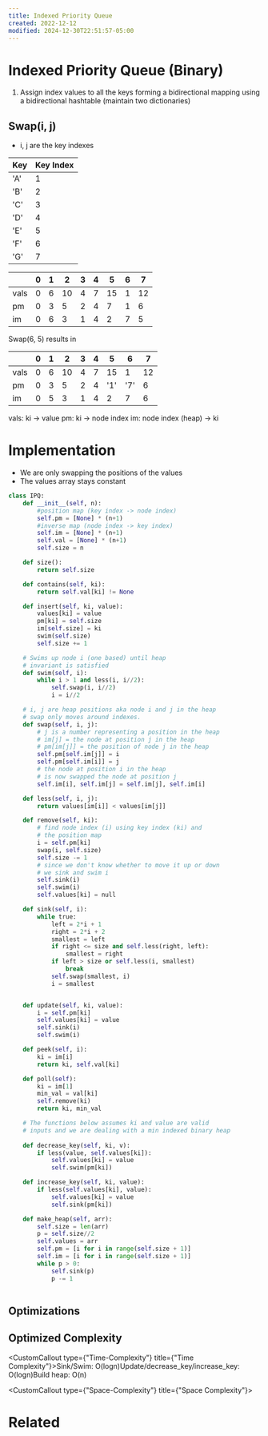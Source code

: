 ```yaml
---
title: Indexed Priority Queue
created: 2022-12-12
modified: 2024-12-30T22:51:57-05:00
---
```

# Indexed Priority Queue (Binary)

1. Assign index values to all the keys forming a bidirectional mapping using a bidirectional hashtable (maintain two dictionaries)

## Swap(i, j)

- i, j are the key indexes

Key | Key Index
---- | ----
'A' | 1
'B' | 2
'C' | 3
'D' | 4
'E' | 5
'F' | 6
'G' | 7

| | 0 | 1 | 2 | 3 | 4 | 5 | 6 | 7 |
| ---- | --- | --- | --- | --- | --- | --- | --- | --- |
| vals | 0 | 6 | 10 | 4 | 7 | 15 | 1 | 12 |
| pm | 0 | 3 | 5 | 2 | 4 | 7 | 1 | 6 |
| im | 0 | 6 | 3 | 1 | 4 | 2 | 7 | 5 |

Swap(6, 5) results in

| | 0 | 1 | 2 | 3 | 4 | 5 | 6 | 7 |
| ---- | --- | --- | --- | --- | --- | --- | --- | --- |
| vals | 0 | 6 | 10 | 4 | 7 | 15 | 1 | 12 |
| pm | 0 | 3 | 5 | 2 | 4 | '1' | '7' | 6 |
| im | 0 | 5 | 3 | 1 | 4 | 2 | 7 | 6 |

vals: ki -> value
pm: ki -> node index
im: node index (heap) -> ki

# Implementation

- We are only swapping the positions of the values
- The values array stays constant

```python
class IPQ:
	def __init__(self, n):
		#position map (key index -> node index)
		self.pm = [None] * (n+1)
		#inverse map (node index -> key index)
		self.im = [None] * (n+1)
		self.val = [None] * (n+1)
		self.size = n

	def size():
		return self.size

	def contains(self, ki):
		return self.val[ki] != None

	def insert(self, ki, value):
		values[ki] = value
		pm[ki] = self.size
		im[self.size] = ki
		swim(self.size)
		self.size += 1

	# Swims up node i (one based) until heap 
	# invariant is satisfied
	def swim(self, i):
		while i > 1 and less(i, i//2):
			self.swap(i, i//2)	
			i = i//2

	# i, j are heap positions aka node i and j in the heap
	# swap only moves around indexes.  
	def swap(self, i, j):
		# j is a number representing a position in the heap
		# im[j] = the node at position j in the heap
		# pm[im[j]] = the position of node j in the heap
		self.pm[self.im[j]] = i
		self.pm[self.im[i]] = j
		# the node at position i in the heap 
		# is now swapped the node at position j
		self.im[i], self.im[j] = self.im[j], self.im[i]

	def less(self, i, j):
		return values[im[i]] < values[im[j]]

	def remove(self, ki):
		# find node index (i) using key index (ki) and 
		# the position map
		i = self.pm[ki]
		swap(i, self.size)
		self.size -= 1
		# since we don't know whether to move it up or down
		# we sink and swim i
		self.sink(i)
		self.swim(i)
		self.values[ki] = null

	def sink(self, i):
		while true:
			left = 2*i + 1
			right = 2*i + 2
			smallest = left
			if right <= size and self.less(right, left):
				smallest = right
			if left > size or self.less(i, smallest)
				break
			self.swap(smallest, i)
			i = smallest


	def update(self, ki, value):
		i = self.pm[ki]
		self.values[ki] = value
		self.sink(i)
		self.swim(i)

	def peek(self, i):
		ki = im[i]
		return ki, self.val[ki]

	def poll(self):
		ki = im[1]
		min_val = val[ki]
		self.remove(ki)
		return ki, min_val

	# The functions below assumes ki and value are valid 
	# inputs and we are dealing with a min indexed binary heap
	
	def decrease_key(self, ki, v):
		if less(value, self.values[ki]):
			self.values[ki] = value
			self.swim(pm[ki])

	def increase_key(self, ki, value):
		if less(self.values[ki], value):
			self.values[ki] = value
			self.sink(pm[ki])

	def make_heap(self, arr):
		self.size = len(arr)
		p = self.size//2
		self.values = arr
		self.pm = [i for i in range(self.size + 1)]
		self.im = [i for i in range(self.size + 1)]
		while p > 0:
			self.sink(p)
			p -= 1
	
```

## Optimizations

## Optimized Complexity

<CustomCallout type={"Time-Complexity"} title={"Time Complexity"}>Sink/Swim: O(logn)Update/decrease_key/increase_key: O(logn)Build heap: O(n)</CustomCallout>

<CustomCallout type={"Space-Complexity"} title={"Space Complexity"}></CustomCallout>

# Related
